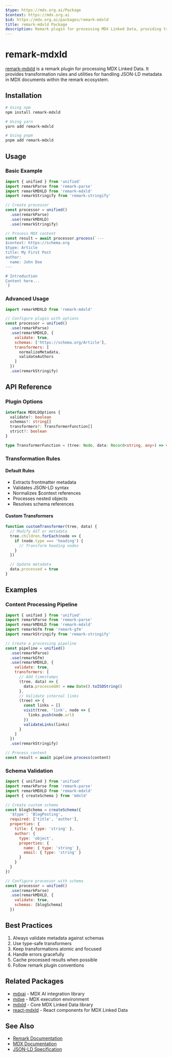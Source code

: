 ```yaml
---
$type: https://mdx.org.ai/Package
$context: https://mdx.org.ai
$id: https://mdx.org.ai/packages/remark-mdxld
title: remark-mdxld Package
description: Remark plugin for processing MDX Linked Data, providing transformation rules and utilities for handling JSON-LD metadata in MDX documents within the remark ecosystem
---
```


# remark-mdxld

[remark-mdxld](https://npmjs.com/remark-mdxld) is a remark plugin for processing MDX Linked Data. It provides transformation rules and utilities for handling JSON-LD metadata in MDX documents within the remark ecosystem.

## Installation

```bash
# Using npm
npm install remark-mdxld

# Using yarn
yarn add remark-mdxld

# Using pnpm
pnpm add remark-mdxld
```

## Usage

### Basic Example

```javascript
import { unified } from 'unified'
import remarkParse from 'remark-parse'
import remarkMDXLD from 'remark-mdxld'
import remarkStringify from 'remark-stringify'

// Create processor
const processor = unified()
  .use(remarkParse)
  .use(remarkMDXLD)
  .use(remarkStringify)

// Process MDX content
const result = await processor.process(`---
$context: https://schema.org
$type: Article
title: My First Post
author:
  name: John Doe
---

# Introduction
Content here...
`)
```

### Advanced Usage

```javascript
import remarkMDXLD from 'remark-mdxld'

// Configure plugin with options
const processor = unified()
  .use(remarkParse)
  .use(remarkMDXLD, {
    validate: true,
    schemas: ['https://schema.org/Article'],
    transformers: [
      normalizeMetadata,
      validateAuthors
    ]
  })
  .use(remarkStringify)
```

## API Reference

### Plugin Options

```typescript
interface MDXLDOptions {
  validate?: boolean
  schemas?: string[]
  transformers?: TransformerFunction[]
  strict?: boolean
}

type TransformerFunction = (tree: Node, data: Record<string, any>) => void
```

### Transformation Rules

#### Default Rules
- Extracts frontmatter metadata
- Validates JSON-LD syntax
- Normalizes $context references
- Processes nested objects
- Resolves schema references

#### Custom Transformers

```javascript
function customTransformer(tree, data) {
  // Modify AST or metadata
  tree.children.forEach(node => {
    if (node.type === 'heading') {
      // Transform heading nodes
    }
  })

  // Update metadata
  data.processed = true
}
```

## Examples

### Content Processing Pipeline

```javascript
import { unified } from 'unified'
import remarkParse from 'remark-parse'
import remarkMDXLD from 'remark-mdxld'
import remarkGfm from 'remark-gfm'
import remarkStringify from 'remark-stringify'

// Create a processing pipeline
const pipeline = unified()
  .use(remarkParse)
  .use(remarkGfm)
  .use(remarkMDXLD, {
    validate: true,
    transformers: [
      // Add timestamps
      (tree, data) => {
        data.processedAt = new Date().toISOString()
      },
      // Validate internal links
      (tree) => {
        const links = []
        visit(tree, 'link', node => {
          links.push(node.url)
        })
        validateLinks(links)
      }
    ]
  })
  .use(remarkStringify)

// Process content
const result = await pipeline.process(content)
```

### Schema Validation

```javascript
import { unified } from 'unified'
import remarkParse from 'remark-parse'
import remarkMDXLD from 'remark-mdxld'
import { createSchema } from 'mdxld'

// Create custom schema
const blogSchema = createSchema({
  '$type': 'BlogPosting',
  required: ['title', 'author'],
  properties: {
    title: { type: 'string' },
    author: {
      type: 'object',
      properties: {
        name: { type: 'string' },
        email: { type: 'string' }
      }
    }
  }
})

// Configure processor with schema
const processor = unified()
  .use(remarkParse)
  .use(remarkMDXLD, {
    validate: true,
    schemas: [blogSchema]
  })
```

## Best Practices

1. Always validate metadata against schemas
2. Use type-safe transformers
3. Keep transformations atomic and focused
4. Handle errors gracefully
5. Cache processed results when possible
6. Follow remark plugin conventions

## Related Packages
- [mdxai](./mdxai) - MDX AI integration library
- [mdxe](./mdxe) - MDX execution environment
- [mdxld](./mdxld) - Core MDX Linked Data library
- [react-mdxld](./react-mdxld) - React components for MDX Linked Data

## See Also
- [Remark Documentation](https://remark.js.org)
- [MDX Documentation](https://mdxjs.com)
- [JSON-LD Specification](https://json-ld.org)
